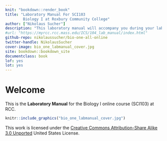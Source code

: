 ```yaml
---
knit: "bookdown::render_book"
title: "Laboratory Manual For SCI103
        Biology I at Roxbury Community College"
author: ["Nikolaus Sucher"]
description: "This laboratory manual will accompany you during your laboratory for Biology I."
#url: "https://myrcc.rcc.mass.edu/ICS/104_lab_manual/index.html"
github-repo: nikolaussucher/bio-one-all-online
twitter-handle: NikolausSucher
cover-image: bio_one_labmanual_cover.jpg
site: bookdown::bookdown_site
documentclass: book
lof: yes
lot: yes
---
```


# Welcome {-}

This is the __Laboratory Manual__ for the Biology I online course (SCI103) at RCC.


```r
knitr::include_graphics("bio_one_labmanual_cover.jpg")
```


This work is licensed under the [Creative Commons Attribution-Share Alike 3.0 Unported](https://creativecommons.org/licenses/by-sa/3.0/deed.en) United States License.
